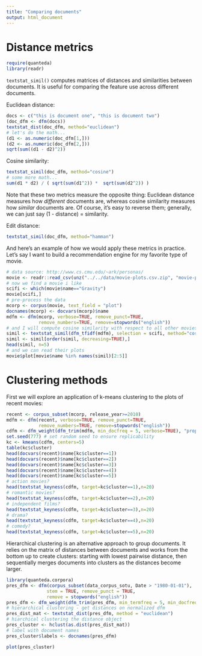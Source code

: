 ```yaml
---
title: "Comparing documents"
output: html_document
---
```


# Distance metrics

```r
require(quanteda)
library(readr)
```

`textstat_simil()` computes matrices of distances and similarities between documents. It is useful for comparing the feature use across different documents.

Euclidean distance:

```r
docs <- c("this is document one", "this is document two")
(doc_dfm <- dfm(docs))
textstat_dist(doc_dfm, method="euclidean")
# let's do the math...
(d1 <- as.numeric(doc_dfm[1,]))
(d2 <- as.numeric(doc_dfm[2,]))
sqrt(sum((d1 - d2)^2))
```

Cosine similarity:

```r
textstat_simil(doc_dfm, method="cosine")
# some more math...
sum(d1 * d2) / ( sqrt(sum(d1^2)) *  sqrt(sum(d2^2)) )
```

Note that these two metrics measure the opposite thing: Euclidean distance measures how *different* documents are, whereas cosine similarity measures how *similar* documents are. Of course, it's easy to reverse them; generally, we can just say (1 - distance) = similarity.

Edit distance:

```r
textstat_simil(doc_dfm, method="hamman")
```


And here's an example of how we would apply these metrics in practice. Let's say I want to build a recommendation engine for my favorite type of movie.

```r
# data source: http://www.cs.cmu.edu/~ark/personas/
movie <- readr::read_csv(unz("../../data/movie-plots.csv.zip", "movie-plots.csv"), col_types="cccc")
# now we find a movie i like
scifi <- which(movie$name=="Gravity")
movie[scifi,]
# pre-process the data
mcorp <- corpus(movie, text_field = "plot")
docnames(mcorp) <- docvars(mcorp)$name
mdfm <- dfm(mcorp, verbose=TRUE, remove_punct=TRUE,
            remove_numbers=TRUE, remove=stopwords("english"))
# and I will compute cosine similarity with respect to all other movies
simil <- textstat_simil(dfm_tfidf(mdfm), selection = scifi, method="cosine")
simil <- simil[order(simil, decreasing=TRUE),]
head(simil, n=5)
# and we can read their plots
movie$plot[movie$name %in% names(simil)[2:5]]
```

# Clustering methods

First we will explore an application of k-means clustering to the plots of recent movies:

```r
recent <- corpus_subset(mcorp, release_year>=2010)
mdfm <- dfm(recent, verbose=TRUE, remove_punct=TRUE,
            remove_numbers=TRUE, remove=stopwords("english"))
cdfm <- dfm_weight(dfm_trim(mdfm, min_docfreq = 5, verbose=TRUE), "prop")
set.seed(777) # set random seed to ensure replicability
kc <- kmeans(cdfm, centers=5)
table(kc$cluster)
head(docvars(recent)$name[kc$cluster==1])
head(docvars(recent)$name[kc$cluster==2])
head(docvars(recent)$name[kc$cluster==3])
head(docvars(recent)$name[kc$cluster==4])
head(docvars(recent)$name[kc$cluster==5])
# action movies?
head(textstat_keyness(cdfm, target=kc$cluster==1),n=20)
# romantic movies?
head(textstat_keyness(cdfm, target=kc$cluster==2),n=20)
# independent films?
head(textstat_keyness(cdfm, target=kc$cluster==3),n=20)
# drama?
head(textstat_keyness(cdfm, target=kc$cluster==4),n=20)
# comedy?
head(textstat_keyness(cdfm, target=kc$cluster==5),n=20)
```

Hierarchical clustering is an alternative approach to group documents. It relies on the matrix of distances between documents and works from the bottom up to create clusters: starting with lowest pairwise distance, then sequentially merges documents into clusters as the distances become larger.

```r
library(quanteda.corpora)
pres_dfm <- dfm(corpus_subset(data_corpus_sotu, Date > "1980-01-01"), 
               stem = TRUE, remove_punct = TRUE,
               remove = stopwords("english"))
pres_dfm <- dfm_weight(dfm_trim(pres_dfm, min_termfreq = 5, min_docfreq = 3), "prop")
# hierarchical clustering - get distances on normalized dfm
pres_dist_mat <- textstat_dist(pres_dfm, method = "euclidean")
# hiarchical clustering the distance object
pres_cluster <- hclust(as.dist(pres_dist_mat))
# label with document names
pres_cluster$labels <- docnames(pres_dfm)

plot(pres_cluster)
```
